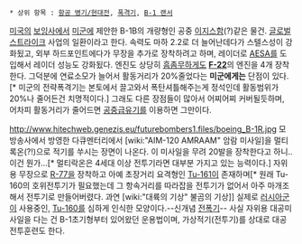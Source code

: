  * 상위 항목 : [[항공 병기/현대전]], [[폭격기]], [[B-1 랜서]]

{{{#!html
<iframe width="420" height="315" src="//www.youtube.com/embed/FFsYcK5lWrQ" frameborder="0" allowfullscreen></iframe>
}}}

[[미국]]의 [[보잉]]사에서 [[미군]]에 제안한 B-1B의 개량형인 공중 [[이지스함]](?)같은 물건. [[글로벌 스트라이크]] 사업의 일환이라고 한다.
속력도 마하 2.2로 더 늘어난데다가 스텔스성이 강화됬고, 외부 하드포인트에다가 무장을 추가로 장착하려고 하며, 레이더로 [[AESA]]를 도입해서 레이더 성능도 강화됬다. 엔진도 상당히 [[흠좀무]]하게도 '''[[F-22]]'''의 엔진을 4개 장착한다. 그덕분에 연료소모가 늘어서 활동거리가 20%줄었다는 '''미군에게는''' 단점이 있다.[* 미군의 전략폭격기는 본토에서 끌고와서 폭탄셔틀해주는게 정석인데 활동범위가 20%나 줄어든건 치명적이다.] 그래도 다른 장점들이 많아서 어찌어찌 커버될듯하며, 어차피 활동거리가 줄어드면 [[공중급유기]]를 이용하면 그만이다.


http://www.hitechweb.genezis.eu/futurebombers1.files/boeing_B-1R.jpg
모 방송사에서 방영한 다큐멘터리에서 [wiki:"AIM-120 AMRAAM" 암람 미사일]을 멀티록온(?!)으로 적기를 쑤시는 장면이 나온다. 이 미사일을 무려 20발을 장착한다고 하니.. 이건 뭔가…[* 멀티락온은 4세대 이상 전투기라면 대부분 가지고 있는 능력이다.] 자위용 무장으로 [[R-77]]을 장착하고 아예 초장거리 요격형인 [[Tu-161]]이 존재하며[* 원래 Tu-160의 호위전투기가 필요했는데 그 항속거리를 따라잡을 전투기가 없어서 아주 마개조해서 전투기로 만들어버렸다. 과연 [wiki:"대륙의 기상" 불곰의 기상]] 실제로 [[러시아군]]이 사용중인, [[Tu-160]]를 심하게 인식한 모양이다.--신개념 [[전폭기]]-- 사실 자위용 대공미사일을 다는 건 B-1초기형부터 있어왔던 운용법이며, 가상적기(전투기)를 상대로 대공전투훈련도 한다.
